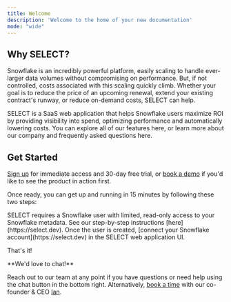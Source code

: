 ```yaml
---
title: Welcome
description: 'Welcome to the home of your new documentation'
mode: "wide"
---
```


## Why SELECT?

Snowflake is an incredibly powerful platform, easily scaling to handle ever-larger data volumes without compromising on performance. But, if not controlled, costs associated with this scaling quickly climb. Whether your goal is to reduce the price of an upcoming renewal, extend your existing contract's runway, or reduce on-demand costs, SELECT can help.

SELECT is a SaaS web application that helps Snowflake users maximize ROI by providing visibility into spend, optimizing performance and automatically lowering costs. You can explore all of our features here, or learn more about our company and frequently asked questions here.

## Get Started

[Sign up](https://select.dev/signup?source=%2Fdocs&source_location=get_started) for immediate access and 30-day free trial, or [book a demo](https://select.dev/demo) if you'd like to see the product in action first.

Once ready, you can get up and running in 15 minutes by following these two steps:

<Steps>
  <Step title="Create a new Snowflake user">
    SELECT requires a Snowflake user with limited, read-only access to your Snowflake metadata. See our step-by-step instructions [here](https://select.dev).
  </Step>
  <Step title="Connect your account">
    Once the user is created, [connect your Snowflake account](https://select.dev) in the SELECT web application UI.
  </Step>
</Steps>

That's it!

<Note>
**We'd love to chat!**

Reach out to our team at any point if you have questions or need help using the chat button in the bottom right. Alternatively, [book a time](https://calendly.com/ian-at-select/30min) with our co-founder & CEO [Ian](https://www.linkedin.com/in/ian-whitestone/).
</Note>

